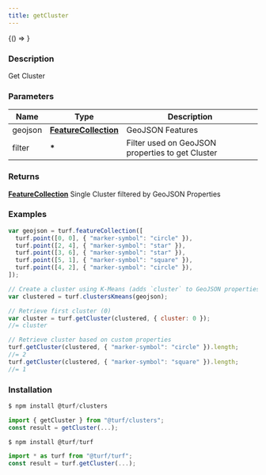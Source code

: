 ```yaml
---
title: getCluster
---
```



<!-- Expose turf as global var for experimenting in the browser console -->

<BrowserOnly>{() => <WindowTurfGlobal turf={turf} />}</BrowserOnly>

### Description

Get Cluster

### Parameters

| Name    | Type                                                                     | Description                                      |
| ------- | ------------------------------------------------------------------------ | ------------------------------------------------ |
| geojson | **[FeatureCollection](https://tools.ietf.org/html/rfc7946#section-3.3)** | GeoJSON Features                                 |
| filter  | **\***                                                                   | Filter used on GeoJSON properties to get Cluster |

### Returns

**[FeatureCollection](https://tools.ietf.org/html/rfc7946#section-3.3)** Single Cluster filtered by GeoJSON Properties

### Examples

```javascript
var geojson = turf.featureCollection([
  turf.point([0, 0], { "marker-symbol": "circle" }),
  turf.point([2, 4], { "marker-symbol": "star" }),
  turf.point([3, 6], { "marker-symbol": "star" }),
  turf.point([5, 1], { "marker-symbol": "square" }),
  turf.point([4, 2], { "marker-symbol": "circle" }),
]);

// Create a cluster using K-Means (adds `cluster` to GeoJSON properties)
var clustered = turf.clustersKmeans(geojson);

// Retrieve first cluster (0)
var cluster = turf.getCluster(clustered, { cluster: 0 });
//= cluster

// Retrieve cluster based on custom properties
turf.getCluster(clustered, { "marker-symbol": "circle" }).length;
//= 2
turf.getCluster(clustered, { "marker-symbol": "square" }).length;
//= 1
```

### Installation

```javascript
$ npm install @turf/clusters

import { getCluster } from "@turf/clusters";
const result = getCluster(...);
```

```javascript
$ npm install @turf/turf

import * as turf from "@turf/turf";
const result = turf.getCluster(...);
```
